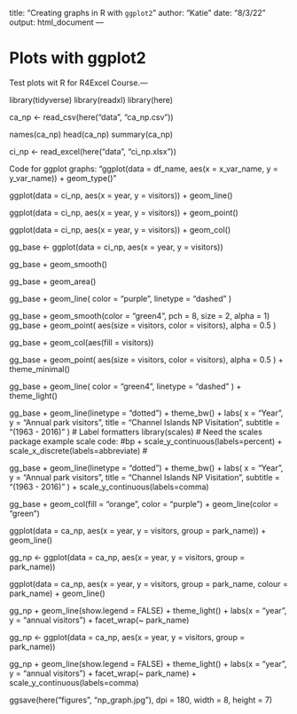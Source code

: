 title: "Creating graphs in R with `ggplot2`"
author: "Katie"
date: "8/3/22"
output: html_document
---

# Plots with ggplot2

Test plots wit R for R4Excel Course.---

library(tidyverse)
library(readxl)
library(here)

ca_np <- read_csv(here("data", "ca_np.csv"))

names(ca_np)
head(ca_np)
summary(ca_np)

ci_np <- read_excel(here("data", "ci_np.xlsx"))

Code for ggplot graphs: "ggplot(data = df_name, aes(x = x_var_name, y = y_var_name)) +  geom_type()"

ggplot(data = ci_np, aes(x = year, y = visitors)) + geom_line()

ggplot(data = ci_np, aes(x = year, y = visitors)) + geom_point()

ggplot(data = ci_np, aes(x = year, y = visitors)) + geom_col()

gg_base <- ggplot(data = ci_np, aes(x = year, y = visitors))

gg_base + geom_smooth()

gg_base + geom_area()

gg_base +
  geom_line(
    color = "purple",
    linetype = "dashed"
  )



gg_base + 
  geom_smooth(color = "green4",
             pch = 8,
             size = 2,
             alpha = 1)
   gg_base + 
  geom_point(
    aes(size = visitors,
        color = visitors),
    alpha = 0.5
  )          

   gg_base + 
  geom_col(aes(fill = visitors))          

gg_base +
  geom_point(
    aes(size = visitors,
        color = visitors),
    alpha = 0.5
  ) +
  theme_minimal()
  
  gg_base +
  geom_line(
    color = "green4",
    linetype = "dashed"
  ) +
  theme_light()

  gg_base +
  geom_line(linetype = "dotted") +
  theme_bw() +
  labs(
    x = "Year",
    y = "Annual park visitors",
    title = "Channel Islands NP Visitation",
    subtitle = "(1963 - 2016)"
  )
# Label formatters
library(scales)   # Need the scales package
example scale code:  #bp + scale_y_continuous(labels=percent) +
     scale_x_discrete(labels=abbreviate)  # 

  gg_base +
  geom_line(linetype = "dotted") +
  theme_bw() +
  labs(
    x = "Year",
    y = "Annual park visitors",
    title = "Channel Islands NP Visitation",
    subtitle = "(1963 - 2016)"
  ) + scale_y_continuous(labels=comma)

  gg_base +
  geom_col(fill = "orange",
           color = "purple") +
  geom_line(color = "green")


  ggplot(data = ca_np, aes(x = year, y = visitors, group = park_name)) +
  geom_line()
  
  gg_np <- ggplot(data = ca_np, aes(x = year, y = visitors, group = park_name))

 ggplot(data = ca_np, aes(x = year, y = visitors, group = park_name, colour = park_name) +
  geom_line() 
  
gg_np +
  geom_line(show.legend = FALSE) +
  theme_light() + 
  labs(x = "year", y = "annual visitors") +
  facet_wrap(~ park_name)

  gg_np <- ggplot(data = ca_np, aes(x = year, y = visitors, group = park_name))

 gg_np +
  geom_line(show.legend = FALSE) +
  theme_light() + 
  labs(x = "year", y = "annual visitors") +
  facet_wrap(~ park_name) + scale_y_continuous(labels=comma)

ggsave(here("figures", "np_graph.jpg"), dpi = 180, width = 8, height = 7)
  
  